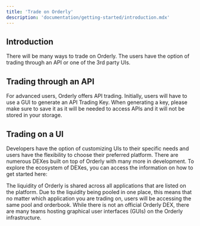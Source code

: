 ```yaml
---
title: 'Trade on Orderly'
description: 'documentation/getting-started/introduction.mdx'
---
```


## Introduction

There will be many ways to trade on Orderly. The users have the option of trading through an API or one of the 3rd party UIs.

## Trading through an API

For advanced users, Orderly offers API trading. Initially, users will have to use a GUI to generate an API Trading Key. When generating a key, please make sure to save it as it will be needed to access APIs and it will not be stored in your storage. 

## Trading on a UI

Developers have the option of customizing UIs to their specific needs and users have the flexibility to choose their preferred platform. There are numerous DEXes built on top of Orderly with many more in development. To explore the ecosystem of DEXes, you can access the information on how to get started here:

The liquidity of Orderly is shared across all applications that are listed on the platform. Due to the liquidity being pooled in one place, this means that no matter which application you are trading on, users will be accessing the same pool and orderbook. 
While there is not an official Orderly DEX, there are many teams hosting graphical user interfaces (GUIs) on the Orderly infrastructure.
